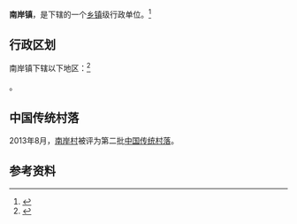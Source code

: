 {{中国乡级行政区|53/06/26/102/000}}

'''南岸镇'''，是{{PRC admin/fullname|53/06/26/102/000|3}}下辖的一个[[乡镇|乡镇]]级行政单位。<ref>{{PRC admin/ref sgc|{{PRC admin/parent|53/06/26/102/000}}}}</ref>

== 行政区划 ==

南岸镇下辖以下地区：<ref>{{PRC admin/ref sgc|53/06/26/102/000}}</ref>

{{PRC admin/children|53/06/26/102/000}}。

==中国传统村落==
2013年8月，[[南岸村|南岸村]]被评为第二批[[中国传统村落|中国传统村落]]。

== 参考资料 ==

{{reflist}}

{{行政区划小作品}}
{{PRC admin/navcat|53/06/26/102/000}}